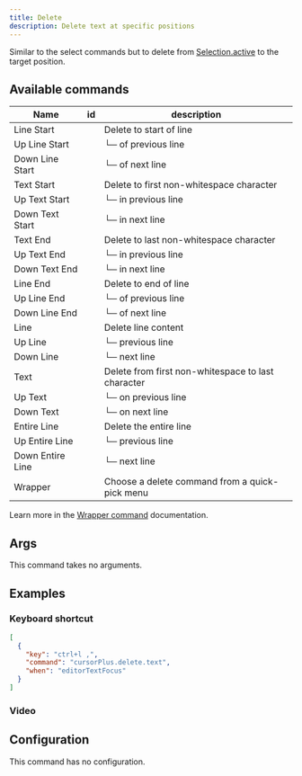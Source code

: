 ```yaml
---
title: Delete
description: Delete text at specific positions
---
```


<Callout className="mt-0">

Similar to the select commands but to delete from [Selection.active](/docs/info#selection-parts) to the target position.

</Callout>

## Available commands

| Name             | id                                                        | description                                        |
| ---------------- | --------------------------------------------------------- | -------------------------------------------------- |
| Line Start       | <CopyText text="cursorPlus.delete.lineStart" code />      | Delete to start of line                            |
| Up Line Start    | <CopyText text="cursorPlus.delete.upLineStart" code />    | └─ of previous line                                |
| Down Line Start  | <CopyText text="cursorPlus.delete.downLineStart" code />  | └─ of next line                                    |
| Text Start       | <CopyText text="cursorPlus.delete.textStart" code />      | Delete to first non-whitespace character           |
| Up Text Start    | <CopyText text="cursorPlus.delete.upTextStart" code />    | └─ in previous line                                |
| Down Text Start  | <CopyText text="cursorPlus.delete.downTextStart" code />  | └─ in next line                                    |
| Text End         | <CopyText text="cursorPlus.delete.textEnd" code />        | Delete to last non-whitespace character            |
| Up Text End      | <CopyText text="cursorPlus.delete.upTextEnd" code />      | └─ in previous line                                |
| Down Text End    | <CopyText text="cursorPlus.delete.downTextEnd" code />    | └─ in next line                                    |
| Line End         | <CopyText text="cursorPlus.delete.lineEnd" code />        | Delete to end of line                              |
| Up Line End      | <CopyText text="cursorPlus.delete.upLineEnd" code />      | └─ of previous line                                |
| Down Line End    | <CopyText text="cursorPlus.delete.downLineEnd" code />    | └─ of next line                                    |
| Line             | <CopyText text="cursorPlus.delete.line" code />           | Delete line content                                |
| Up Line          | <CopyText text="cursorPlus.delete.upLine" code />         | └─ previous line                                   |
| Down Line        | <CopyText text="cursorPlus.delete.downLine" code />       | └─ next line                                       |
| Text             | <CopyText text="cursorPlus.delete.text" code />           | Delete from first non-whitespace to last character |
| Up Text          | <CopyText text="cursorPlus.delete.upText" code />         | └─ on previous line                                |
| Down Text        | <CopyText text="cursorPlus.delete.downText" code />       | └─ on next line                                    |
| Entire Line      | <CopyText text="cursorPlus.delete.entireLine" code />     | Delete the entire line                             |
| Up Entire Line   | <CopyText text="cursorPlus.delete.upEntireLine" code />   | └─ previous line                                   |
| Down Entire Line | <CopyText text="cursorPlus.delete.downEntireLine" code /> | └─ next line                                       |
| Wrapper          | <CopyText text="cursorPlus.delete.wrapper" code />        | Choose a delete command from a quick-pick menu     |

<Callout title="Wrapper command?">

Learn more in the [Wrapper command](/docs/commands/wrapper) documentation.

</Callout>

## Args

<Callout>

This command takes no arguments.

</Callout>

## Examples

### Keyboard shortcut

```json title="keybindings.json"
[
  {
    "key": "ctrl+l ,",
    "command": "cursorPlus.delete.text",
    "when": "editorTextFocus"
  }
]
```

### Video

<VideoByKey vKey="delete" />

## Configuration

<Callout>

This command has no configuration.

</Callout>
